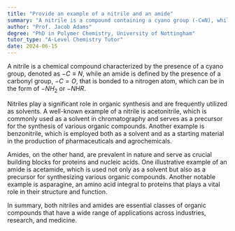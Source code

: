 ```yaml
---
title: "Provide an example of a nitrile and an amide"
summary: "A nitrile is a compound containing a cyano group (-C≡N), while an amide is a compound containing a carbonyl group (-C=O) bonded to a nitrogen atom (-NH2 or -NHR)."
author: "Prof. Jacob Adams"
degree: "PhD in Polymer Chemistry, University of Nottingham"
tutor_type: "A-Level Chemistry Tutor"
date: 2024-06-15
---
```


A nitrile is a chemical compound characterized by the presence of a cyano group, denoted as $-C \equiv N$, while an amide is defined by the presence of a carbonyl group, $-C=O$, that is bonded to a nitrogen atom, which can be in the form of $-NH_2$ or $-NHR$.

Nitriles play a significant role in organic synthesis and are frequently utilized as solvents. A well-known example of a nitrile is acetonitrile, which is commonly used as a solvent in chromatography and serves as a precursor for the synthesis of various organic compounds. Another example is benzonitrile, which is employed both as a solvent and as a starting material in the production of pharmaceuticals and agrochemicals.

Amides, on the other hand, are prevalent in nature and serve as crucial building blocks for proteins and nucleic acids. One illustrative example of an amide is acetamide, which is used not only as a solvent but also as a precursor for synthesizing various organic compounds. Another notable example is asparagine, an amino acid integral to proteins that plays a vital role in their structure and function.

In summary, both nitriles and amides are essential classes of organic compounds that have a wide range of applications across industries, research, and medicine.
    